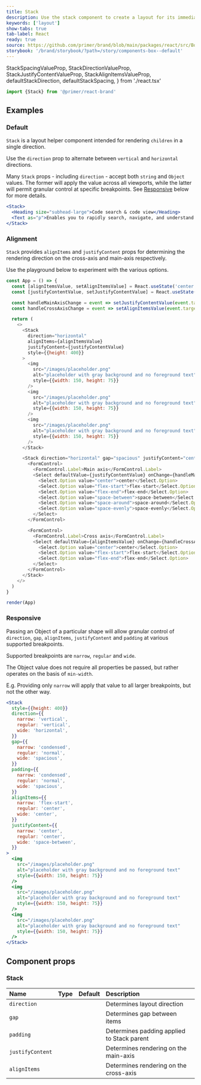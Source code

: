 ```yaml
---
title: Stack
description: Use the stack component to create a layout for its immediate children along the vertical or horizontal axis.
keywords: ['layout']
show-tabs: true
tab-label: React
ready: true
source: https://github.com/primer/brand/blob/main/packages/react/src/Box/Box.tsx
storybook: '/brand/storybook/?path=/story/components-box--default'
---
```


  StackSpacingValueProp,
  StackDirectionValueProp,
  StackJustifyContentValueProp,
  StackAlignItemsValueProp,
  defaultStackDirection,
  defaultStackSpacing,
} from './react.tsx'

```js
import {Stack} from '@primer/react-brand'
```

## Examples

### Default

`Stack` is a layout helper component intended for rendering `children` in a single direction.

Use the `direction` prop to alternate between `vertical` and `horizontal` directions.

Many `Stack` props - including `direction` - accept both `string` and `Object` values. The former will apply the value across all viewports, while the latter will permit granular control at specific breakpoints. See [Responsive](#Responsive) below for more details.

```jsx live
<Stack>
  <Heading size="subhead-large">Code search & code view</Heading>
  <Text as="p">Enables you to rapidly search, navigate, and understand code, right from GitHub.com.</Text>
</Stack>
```

### Alignment

`Stack` provides `alignItems` and `justifyContent` props for determining the rendering direction on the cross-axis and main-axis respectively.

Use the playground below to experiment with the various options.

```javascript live noinline
const App = () => {
  const [alignItemsValue, setAlignItemsValue] = React.useState('center')
  const [justifyContentValue, setJustifyContentValue] = React.useState('space-between')

  const handleMainAxisChange = event => setJustifyContentValue(event.target.value)
  const handleCrossAxisChange = event => setAlignItemsValue(event.target.value)

  return (
    <>
      <Stack
        direction="horizontal"
        alignItems={alignItemsValue}
        justifyContent={justifyContentValue}
        style={{height: 400}}
      >
        <img
          src="/images/placeholder.png"
          alt="placeholder with gray background and no foreground text"
          style={{width: 150, height: 75}}
        />
        <img
          src="/images/placeholder.png"
          alt="placeholder with gray background and no foreground text"
          style={{width: 150, height: 75}}
        />
        <img
          src="/images/placeholder.png"
          alt="placeholder with gray background and no foreground text"
          style={{width: 150, height: 75}}
        />
      </Stack>

      <Stack direction="horizontal" gap="spacious" justifyContent="center">
        <FormControl>
          <FormControl.Label>Main axis</FormControl.Label>
          <Select defaultValue={justifyContentValue} onChange={handleMainAxisChange}>
            <Select.Option value="center">center</Select.Option>
            <Select.Option value="flex-start">flex-start</Select.Option>
            <Select.Option value="flex-end">flex-end</Select.Option>
            <Select.Option value="space-between">space-between</Select.Option>
            <Select.Option value="space-around">space-around</Select.Option>
            <Select.Option value="space-evenly">space-evenly</Select.Option>
          </Select>
        </FormControl>

        <FormControl>
          <FormControl.Label>Cross axis</FormControl.Label>
          <Select defaultValue={alignItemsValue} onChange={handleCrossAxisChange}>
            <Select.Option value="center">center</Select.Option>
            <Select.Option value="flex-start">flex-start</Select.Option>
            <Select.Option value="flex-end">flex-end</Select.Option>
          </Select>
        </FormControl>
      </Stack>
    </>
  )
}

render(App)
```

### Responsive

Passing an Object of a particular shape will allow granular control of `direction`, `gap`, `alignItems`, `justifyContent` and `padding` at various supported breakpoints.

Supported breakpoints are `narrow`, `regular` and `wide`.

The Object value does not require all properties be passed, but rather operates on the basis of `min-width`.

E.g. Providing only `narrow` will apply that value to all larger breakpoints, but not the other way.

```jsx live
<Stack
  style={{height: 400}}
  direction={{
    narrow: 'vertical',
    regular: 'vertical',
    wide: 'horizontal',
  }}
  gap={{
    narrow: 'condensed',
    regular: 'normal',
    wide: 'spacious',
  }}
  padding={{
    narrow: 'condensed',
    regular: 'normal',
    wide: 'spacious',
  }}
  alignItems={{
    narrow: 'flex-start',
    regular: 'center',
    wide: 'center',
  }}
  justifyContent={{
    narrow: 'center',
    regular: 'center',
    wide: 'space-between',
  }}
>
  <img
    src="/images/placeholder.png"
    alt="placeholder with gray background and no foreground text"
    style={{width: 150, height: 75}}
  />
  <img
    src="/images/placeholder.png"
    alt="placeholder with gray background and no foreground text"
    style={{width: 150, height: 75}}
  />
  <img
    src="/images/placeholder.png"
    alt="placeholder with gray background and no foreground text"
    style={{width: 150, height: 75}}
  />
</Stack>
```

## Component props

### Stack

| Name             | Type                             |                       Default                        | Description                                |
| :--------------- | :------------------------------- | :--------------------------------------------------: | :----------------------------------------- |
| `direction`      | <StackDirectionValueProp  />     | <PropTableValues values={[defaultStackDirection]} /> | Determines layout direction                |
| `gap`            | <StackSpacingValueProp />        |  <PropTableValues values={[defaultStackSpacing]} />  | Determines gap between items               |
| `padding`        | <StackSpacingValueProp />        |  <PropTableValues values={[defaultStackSpacing]} />  | Determines padding applied to Stack parent |
| `justifyContent` | <StackJustifyContentValueProp /> |                                                      | Determines rendering on the main-axis      |
| `alignItems`     | <StackAlignItemsValueProp />     |                                                      | Determines rendering on the cross-axis     |
